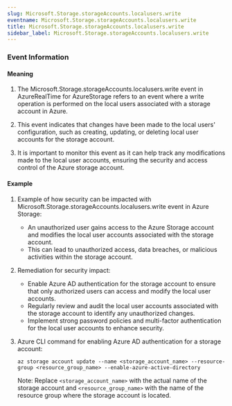 ```yaml
--- 
slug: Microsoft.Storage.storageAccounts.localusers.write
eventname: Microsoft.Storage.storageAccounts.localusers.write
title: Microsoft.Storage.storageAccounts.localusers.write
sidebar_label: Microsoft.Storage.storageAccounts.localusers.write
---
```

                       
### Event Information

#### Meaning

1. The Microsoft.Storage.storageAccounts.localusers.write event in AzureRealTime for AzureStorage refers to an event where a write operation is performed on the local users associated with a storage account in Azure.

2. This event indicates that changes have been made to the local users' configuration, such as creating, updating, or deleting local user accounts for the storage account.

3. It is important to monitor this event as it can help track any modifications made to the local user accounts, ensuring the security and access control of the Azure storage account.

#### Example

1. Example of how security can be impacted with Microsoft.Storage.storageAccounts.localusers.write event in Azure Storage:
   - An unauthorized user gains access to the Azure Storage account and modifies the local user accounts associated with the storage account.
   - This can lead to unauthorized access, data breaches, or malicious activities within the storage account.

2. Remediation for security impact:
   - Enable Azure AD authentication for the storage account to ensure that only authorized users can access and modify the local user accounts.
   - Regularly review and audit the local user accounts associated with the storage account to identify any unauthorized changes.
   - Implement strong password policies and multi-factor authentication for the local user accounts to enhance security.

3. Azure CLI command for enabling Azure AD authentication for a storage account:
   ```
   az storage account update --name <storage_account_name> --resource-group <resource_group_name> --enable-azure-active-directory
   ```

   Note: Replace `<storage_account_name>` with the actual name of the storage account and `<resource_group_name>` with the name of the resource group where the storage account is located.


 